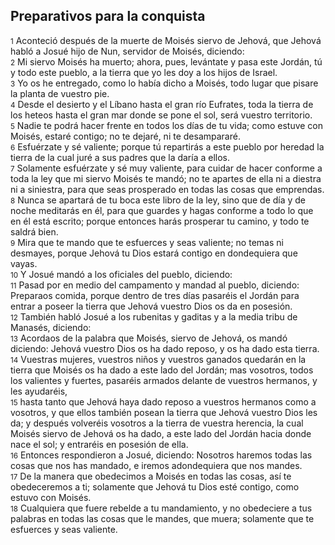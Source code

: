 == Preparativos para la conquista ==

{{anchor|1}} <small>1</small> Aconteció después de la muerte de Moisés siervo de Jehová, que Jehová habló a Josué hijo de Nun, servidor de Moisés, diciendo:<br>
{{anchor|2}} <small>2</small> Mi siervo Moisés ha muerto; ahora, pues, levántate y pasa este Jordán, tú y todo este pueblo, a la tierra que yo les doy a los hijos de Israel.<br>
{{anchor|3}} <small>3</small> Yo os he entregado, como lo había dicho a Moisés, todo lugar que pisare la planta de vuestro pie.<br>
{{anchor|4}} <small>4</small> Desde el desierto y el Líbano hasta el gran río Eufrates, toda la tierra de los heteos hasta el gran mar donde se pone el sol, será vuestro territorio.<br>
{{anchor|5}} <small>5</small> Nadie te podrá hacer frente en todos los días de tu vida; como estuve con Moisés, estaré contigo; no te dejaré, ni te desampararé.<br>
{{anchor|6}} <small>6</small> Esfuérzate y sé valiente; porque tú repartirás a este pueblo por heredad la tierra de la cual juré a sus padres que la daría a ellos.<br>
{{anchor|7}} <small>7</small> Solamente esfuérzate y sé muy valiente, para cuidar de hacer conforme a toda la ley que mi siervo Moisés te mandó; no te apartes de ella ni a diestra ni a siniestra, para que seas prosperado en todas las cosas que emprendas.<br>
{{anchor|8}} <small>8</small> Nunca se apartará de tu boca este libro de la ley, sino que de día y de noche meditarás en él, para que guardes y hagas conforme a todo lo que en él está escrito; porque entonces harás prosperar tu camino, y todo te saldrá bien.<br>
{{anchor|9}} <small>9</small> Mira que te mando que te esfuerces y seas valiente; no temas ni desmayes, porque Jehová tu Dios estará contigo en dondequiera que vayas.<br>
{{anchor|10}} <small>10</small> Y Josué mandó a los oficiales del pueblo, diciendo:<br>
{{anchor|11}} <small>11</small> Pasad por en medio del campamento y mandad al pueblo, diciendo: Preparaos comida, porque dentro de tres días pasaréis el Jordán para entrar a poseer la tierra que Jehová vuestro Dios os da en posesión.<br>
{{anchor|12}} <small>12</small> También habló Josué a los rubenitas y gaditas y a la media tribu de Manasés, diciendo:<br>
{{anchor|13}} <small>13</small> Acordaos de la palabra que Moisés, siervo de Jehová, os mandó diciendo: Jehová vuestro Dios os ha dado reposo, y os ha dado esta tierra.<br>
{{anchor|14}} <small>14</small> Vuestras mujeres, vuestros niños y vuestros ganados quedarán en la tierra que Moisés os ha dado a este lado del Jordán; mas vosotros, todos los valientes y fuertes, pasaréis armados delante de vuestros hermanos, y les ayudaréis,<br>
{{anchor|15}} <small>15</small> hasta tanto que Jehová haya dado reposo a vuestros hermanos como a vosotros, y que ellos también posean la tierra que Jehová vuestro Dios les da; y después volveréis vosotros a la tierra de vuestra herencia, la cual Moisés siervo de Jehová os ha dado, a este lado del Jordán hacia donde nace el sol; y entraréis en posesión de ella.<br>
{{anchor|16}} <small>16</small> Entonces respondieron a Josué, diciendo: Nosotros haremos todas las cosas que nos has mandado, e iremos adondequiera que nos mandes.<br>
{{anchor|17}} <small>17</small> De la manera que obedecimos a Moisés en todas las cosas, así te obedeceremos a ti; solamente que Jehová tu Dios esté contigo, como estuvo con Moisés.<br>
{{anchor|18}} <small>18</small> Cualquiera que fuere rebelde a tu mandamiento, y no obedeciere a tus palabras en todas las cosas que le mandes, que muera; solamente que te esfuerces y seas valiente.<br>
